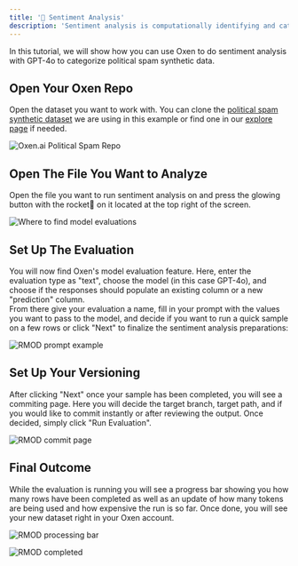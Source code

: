 ```yaml
---
title: '🧐 Sentiment Analysis'
description: 'Sentiment analysis is computationally identifying and categorizing the overall feeling and opinion of a piece of text. It is advantageous because a person or company can leverage AI to understand and gain insights into large datasets of text practically instantly. Sentiment analysis has many applications, including understanding customer service, market research, and financial analysis.'
---
```


In this tutorial, we will show how you can use Oxen to do sentiment analysis with GPT-4o to categorize political spam synthetic data.

## Open Your Oxen Repo
Open the dataset you want to work with. You can clone the [political spam synthetic dataset](https://www.oxen.ai/Laurence/political-spam) we are using in this example or find one in our [explore page](https://www.oxen.ai/explore) if needed.


<img
  className="block"
  src="/images/political_spam_dataset.png"
  alt="Oxen.ai Political Spam Repo"
/>

## Open The File You Want to Analyze

Open the file you want to run sentiment analysis on and press the glowing button with the rocket🚀 on it located at the top right of the screen.


<img
  className="block"
  src="/images/up_close_rmod.png"
  alt="Where to find model evaluations"
/>

## Set Up The Evaluation

You will now find Oxen's model evaluation feature. Here, enter the evaluation type as "text", choose the model (in this case GPT-4o), and choose if the responses should populate an existing column or a new "prediction" column.  
From there give your evaluation a name, fill in your prompt with the values you want to pass to the model, and decide if you want to run a quick sample on a few rows or click "Next" to finalize the sentiment analysis preparations:

<img
  className="block"
  src="/images/rmod_prompt_example.png"
  alt="RMOD prompt example"
/>

## Set Up Your Versioning

After clicking "Next" once your sample has been completed, you will see a commiting page. Here you will decide the target branch, target path, and if you would like to commit instantly or after reviewing the output. Once decided, simply click "Run Evaluation".
 
<img
  className="block"
  src="/images/rmod_commit_page.png"
  alt="RMOD commit page"
/>

## Final Outcome
While the evaluation is running you will see a progress bar showing you how many rows have been completed as well as an update of how many tokens are being used and how expensive the run is so far. Once done, you will see your new dataset right in your Oxen account.


<img
  className="block"
  src="/images/rmod_processing_bar.png"
  alt="RMOD processing bar"
/>

<img
  className="block"
  src="/images/rmod_completed.png"
  alt="RMOD completed"
/>